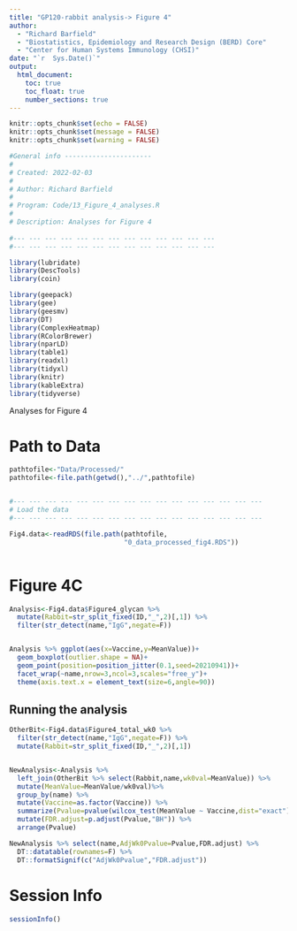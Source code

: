 ```yaml
---
title: "GP120-rabbit analysis-> Figure 4"
author: 
  - "Richard Barfield"
  - "Biostatistics, Epidemiology and Research Design (BERD) Core"
  - "Center for Human Systems Immunology (CHSI)"
date: "`r  Sys.Date()`"
output: 
  html_document:
    toc: true
    toc_float: true
    number_sections: true
---
```


```r
knitr::opts_chunk$set(echo = FALSE)
knitr::opts_chunk$set(message = FALSE)
knitr::opts_chunk$set(warning = FALSE)
```

```r
#General info ----------------------
#
# Created: 2022-02-03
#
# Author: Richard Barfield
#
# Program: Code/13_Figure_4_analyses.R
# 
# Description: Analyses for Figure 4
 
#--- --- --- --- --- --- --- --- --- --- --- --- --- 
#--- --- --- --- --- --- --- --- --- --- --- --- --- 
```

```r

library(lubridate)
library(DescTools)
library(coin)

library(geepack)
library(gee)
library(geesmv)
library(DT)
library(ComplexHeatmap)
library(RColorBrewer)
library(nparLD)
library(table1)
library(readxl)
library(tidyxl)
library(knitr)
library(kableExtra)
library(tidyverse)

```


Analyses for Figure 4


# Path to Data

```r


pathtofile<-"Data/Processed/"
pathtofile<-file.path(getwd(),"../",pathtofile)


#--- --- --- --- --- --- --- --- --- --- --- --- --- --- --- ---
# Load the data
#--- --- --- --- --- --- --- --- --- --- --- --- --- --- --- ---

Fig4.data<-readRDS(file.path(pathtofile,
                             "0_data_processed_fig4.RDS"))



```

# Figure 4C

```r

Analysis<-Fig4.data$Figure4_glycan %>% 
  mutate(Rabbit=str_split_fixed(ID,"_",2)[,1]) %>% 
  filter(str_detect(name,"IgG",negate=F)) 


Analysis %>% ggplot(aes(x=Vaccine,y=MeanValue))+
  geom_boxplot(outlier.shape = NA)+
  geom_point(position=position_jitter(0.1,seed=20210941))+
  facet_wrap(~name,nrow=3,ncol=3,scales="free_y")+
  theme(axis.text.x = element_text(size=6,angle=90))

```


## Running the analysis

```r
OtherBit<-Fig4.data$Figure4_total_wk0 %>% 
  filter(str_detect(name,"IgG",negate=F)) %>% 
  mutate(Rabbit=str_split_fixed(ID,"_",2)[,1]) 


NewAnalysis<-Analysis %>% 
  left_join(OtherBit %>% select(Rabbit,name,wk0val=MeanValue)) %>% 
  mutate(MeanValue=MeanValue/wk0val)%>% 
  group_by(name) %>% 
  mutate(Vaccine=as.factor(Vaccine)) %>% 
  summarize(Pvalue=pvalue(wilcox_test(MeanValue ~ Vaccine,dist="exact"))[1]) %>% 
  mutate(FDR.adjust=p.adjust(Pvalue,"BH")) %>% 
  arrange(Pvalue)

NewAnalysis %>% select(name,AdjWk0Pvalue=Pvalue,FDR.adjust) %>% 
  DT::datatable(rownames=F) %>% 
  DT::formatSignif(c("AdjWk0Pvalue","FDR.adjust"))


```



# Session Info

```r
sessionInfo()
```
